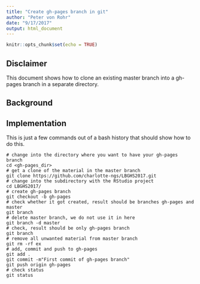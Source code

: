 ```yaml
---
title: "Create gh-pages branch in git"
author: "Peter von Rohr"
date: "9/17/2017"
output: html_document
---
```


```r
knitr::opts_chunk$set(echo = TRUE)
```

## Disclaimer
This document shows how to clone an existing master branch into a gh-pages branch in a separate directory.

## Background

## Implementation
This is just a few commands out of a bash history that should show how to do this.

```
# change into the directory where you want to have your gh-pages branch
cd <gh-pages_dir>
# get a clone of the material in the master branch
git clone https://github.com/charlotte-ngs/LBGHS2017.git
# change into the subdirectory with the RStudio project 
cd LBGHS2017/
# create gh-pages branch
git checkout -b gh-pages
# check whether it got created, result should be branches gh-pages and master
git branch
# delete master branch, we do not use it in here
git branch -d master
# check, result should be only gh-pages branch
git branch
# remove all unwanted material from master branch
git rm -rf ex
# add, commit and push to gh-pages
git add .
git commit -m"First commit of gh-pages branch"
git push origin gh-pages
# check status
git status
```

